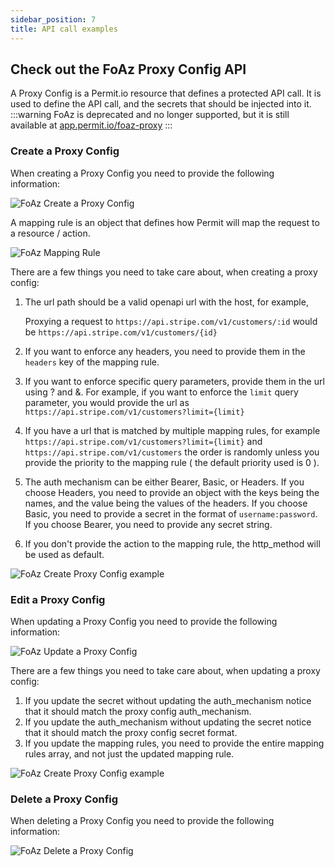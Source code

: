 ```yaml
---
sidebar_position: 7
title: API call examples
---
```


## Check out the FoAz Proxy Config API

A Proxy Config is a Permit.io resource that defines a protected API call.
It is used to define the API call, and the secrets that should be injected into it.
:::warning
FoAz is deprecated and no longer supported, but it is still available at <a href="https://app.permit.io/foaz-proxy" target="_blank" rel="noopener noreferrer">app.permit.io/foaz-proxy</a>
:::

### Create a Proxy Config

When creating a Proxy Config you need to provide the following information:

![FoAz Create a Proxy Config](/img/foaz/foaz-create-proxy-config.png)

A mapping rule is an object that defines how Permit will map the request to a resource / action.

![FoAz Mapping Rule](/img/foaz/foaz-mapping-rule.png)

There are a few things you need to take care about, when creating a proxy config:

1. The url path should be a valid openapi url with the host, for example,

   Proxying a request to `https://api.stripe.com/v1/customers/:id` would be `https://api.stripe.com/v1/customers/{id}`

2. If you want to enforce any headers, you need to provide them in the `headers` key of the mapping rule.
3. If you want to enforce specific query parameters, provide them in the url using ? and &. For example, if you want to enforce the `limit` query parameter, you would provide the url as `https://api.stripe.com/v1/customers?limit={limit}`
4. If you have a url that is matched by multiple mapping rules, for example `https://api.stripe.com/v1/customers?limit={limit}` and `https://api.stripe.com/v1/customers`
   the order is randomly unless you provide the priority to the mapping rule ( the default priority used is 0 ).
5. The auth mechanism can be either Bearer, Basic, or Headers.
   If you choose Headers, you need to provide an object with the keys being the names, and the value being the values of the headers.
   If you choose Basic, you need to provide a secret in the format of `username:password`.
   If you choose Bearer, you need to provide any secret string.
6. If you don't provide the action to the mapping rule, the http_method will be used as default.

![FoAz Create Proxy Config example](/img/foaz/foaz-create-proxy-config-example.png)

### Edit a Proxy Config

When updating a Proxy Config you need to provide the following information:

![FoAz Update a Proxy Config](/img/foaz/foaz-update-proxy-config.png)

There are a few things you need to take care about, when updating a proxy config:

1. If you update the secret without updating the auth_mechanism notice that it should match the proxy config auth_mechanism.
2. If you update the auth_mechanism without updating the secret notice that it should match the proxy config secret format.
3. If you update the mapping rules, you need to provide the entire mapping rules array, and not just the updated mapping rule.

![FoAz Create Proxy Config example](/img/foaz/foaz-update-proxy-config-example.png)

### Delete a Proxy Config

When deleting a Proxy Config you need to provide the following information:

![FoAz Delete a Proxy Config](/img/foaz/foaz-delete-proxy-config.png)
